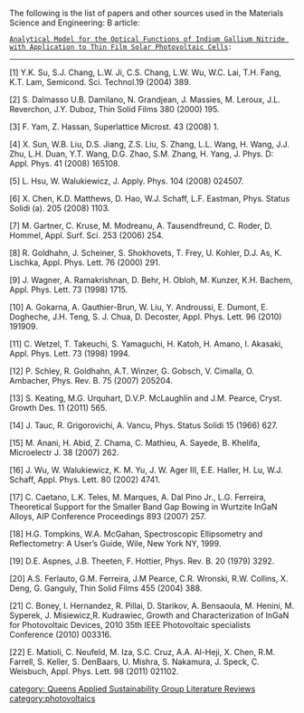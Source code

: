 {{QASpage}}

The following is the list of papers and other sources used in the Materials Science and Engineering: B article:
 [[Analytical Model for the Optical Functions of Indium Gallium Nitride with Application to Thin Film Solar Photovoltaic Cells]]:
----

[1] Y.K. Su, S.J. Chang, L.W. Ji, C.S. Chang, L.W. Wu, W.C. Lai, T.H. Fang, K.T. Lam, Semicond. Sci. Technol.19 (2004) 389.

[2] S. Dalmasso U.B. Damilano, N. Grandjean, J. Massies, M. Leroux, J.L. Reverchon, J.Y. Duboz, Thin Solid Films 380 (2000) 195.

[3] F. Yam, Z. Hassan, Superlattice Microst. 43 (2008) 1.

[4] X. Sun, W.B. Liu, D.S. Jiang, Z.S. Liu, S. Zhang, L.L. Wang, H. Wang, J.J. Zhu, L.H. Duan, Y.T. Wang, D.G. Zhao, S.M. Zhang, H. Yang,  J. Phys. D: Appl. Phys. 41 (2008) 165108.

[5] L. Hsu, W. Walukiewicz, J. Apply. Phys. 104 (2008) 024507.

[6] X. Chen, K.D. Matthews, D. Hao, W.J. Schaff, L.F. Eastman, Phys. Status Solidi (a). 205 (2008) 1103.

[7] M. Gartner, C. Kruse, M. Modreanu, A. Tausendfreund, C. Roder, D. Hommel, Appl. Surf. Sci. 253 (2006) 254.

[8] R. Goldhahn, J. Scheiner, S. Shokhovets, T. Frey, U. Kohler, D.J. As, K. Lischka, Appl. Phys. Lett. 76 (2000) 291.

[9] J. Wagner, A. Ramakrishnan, D. Behr, H. Obloh, M. Kunzer, K.H. Bachem, Appl. Phys. Lett. 73 (1998) 1715.

[10] A. Gokarna, A. Gauthier-Brun, W. Liu, Y. Androussi, E. Dumont, E. Dogheche, J.H. Teng, S. J. Chua, D. Decoster, Appl. Phys. Lett. 96 (2010) 191909.

[11] C. Wetzel, T. Takeuchi, S. Yamaguchi, H. Katoh, H. Amano, I. Akasaki, Appl. Phys. Lett. 73 (1998) 1994.

[12] P. Schley, R. Goldhahn, A.T. Winzer, G. Gobsch, V. Cimalla, O. Ambacher, Phys. Rev. B. 75 (2007) 205204.

[13] S. Keating, M.G. Urquhart, D.V.P. McLaughlin and J.M. Pearce, Cryst. Growth Des. 11 (2011) 565.

[14] J. Tauc, R. Grigorovichi, A. Vancu, Phys. Status Solidi 15 (1966) 627.

[15] M. Anani, H. Abid, Z. Chama, C. Mathieu, A. Sayede, B. Khelifa, Microelectr J. 38 (2007) 262.

[16] J. Wu, W. Walukiewicz, K. M. Yu, J. W. Ager III, E.E. Haller, H. Lu, W.J. Schaff, Appl. Phys. Lett. 80 (2002) 4741.

[17] C. Caetano, L.K. Teles, M. Marques, A. Dal Pino Jr., L.G. Ferreira, Theoretical Support for the Smaller Band Gap Bowing in Wurtzite InGaN Alloys, AIP Conference Proceedings 893 (2007) 257.

[18] H.G. Tompkins, W.A. McGahan, Spectroscopic Ellipsometry and Reflectometry: A User’s Guide, Wile, New York NY, 1999.

[19] D.E. Aspnes, J.B. Theeten, F. Hottier, Phys. Rev. B. 20 (1979) 3292.

[20] A.S. Ferlauto, G.M. Ferreira, J.M Pearce, C.R. Wronski, R.W. Collins, X. Deng, G. Ganguly, Thin Solid Films 455 (2004) 388.

[21] C. Boney, I. Hernandez, R. Pillai, D. Starikov, A. Bensaoula, M. Henini, M. Syperek, J. Misiewicz,R. Kudrawiec, Growth and Characterization of InGaN for Photovoltaic Devices, 2010 35th IEEE Photovoltaic specialists    Conference (2010) 003316.

[22] E. Matioli, C. Neufeld, M. Iza, S.C. Cruz, A.A. Al-Heji, X. Chen, R.M. Farrell, S. Keller, S. DenBaars, U. Mishra, S. Nakamura, J. Speck, C. Weisbuch, Appl. Phys. Lett. 98 (2011) 021102.

[[category: Queens Applied Sustainability Group Literature Reviews]]
[[category:photovoltaics]]